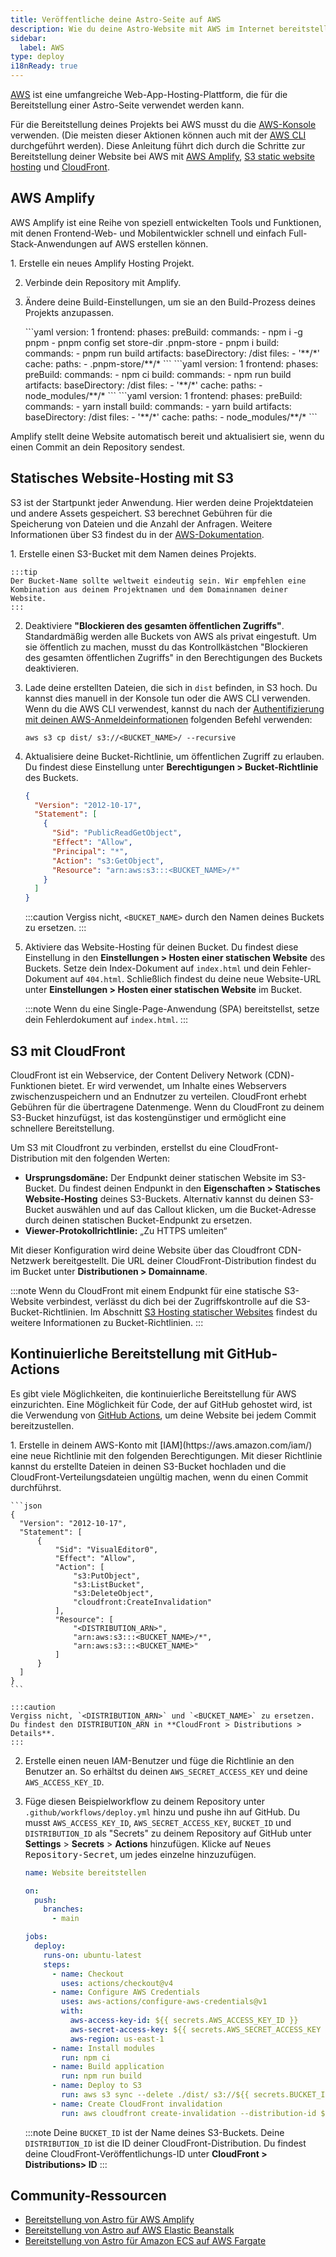 ```yaml
---
title: Veröffentliche deine Astro-Seite auf AWS
description: Wie du deine Astro-Website mit AWS im Internet bereitstellst.
sidebar:
  label: AWS
type: deploy
i18nReady: true
---
```



[AWS](https://aws.amazon.com/) ist eine umfangreiche Web-App-Hosting-Plattform, die für die Bereitstellung einer Astro-Seite verwendet werden kann.

Für die Bereitstellung deines Projekts bei AWS musst du die [AWS-Konsole](https://aws.amazon.com/console/) verwenden. (Die meisten dieser Aktionen können auch mit der [AWS CLI](https://aws.amazon.com/cli/) durchgeführt werden). Diese Anleitung führt dich durch die Schritte zur Bereitstellung deiner Website bei AWS mit [AWS Amplify](https://aws.amazon.com/amplify/), [S3 static website hosting](https://aws.amazon.com/s3/) und [CloudFront](https://aws.amazon.com/cloudfront/).

## AWS Amplify 

AWS Amplify ist eine Reihe von speziell entwickelten Tools und Funktionen, mit denen Frontend-Web- und Mobilentwickler schnell und einfach Full-Stack-Anwendungen auf AWS erstellen können.

<Steps>
1. Erstelle ein neues Amplify Hosting Projekt.

2. Verbinde dein Repository mit Amplify.

3. Ändere deine Build-Einstellungen, um sie an den Build-Prozess deines Projekts anzupassen.

    <PackageManagerTabs>
    <Fragment slot="pnpm">
    ```yaml
    version: 1
    frontend:
      phases:
        preBuild:
          commands:
            - npm i -g pnpm
            - pnpm config set store-dir .pnpm-store
            - pnpm i
        build:
          commands:
            - pnpm run build
      artifacts:
        baseDirectory: /dist
        files:
          - '**/*'
      cache:
        paths:
          - .pnpm-store/**/*
    ```
    </Fragment>
    <Fragment slot="npm">
    ```yaml
    version: 1
    frontend:
      phases:
        preBuild:
          commands:
            - npm ci
        build:
          commands:
            - npm run build
      artifacts:
        baseDirectory: /dist
        files:
          - '**/*'
      cache:
        paths:
          - node_modules/**/*
    ```
    </Fragment>
    <Fragment slot="yarn">
    ```yaml
    version: 1
    frontend:
      phases:
        preBuild:
          commands:
            - yarn install
        build:
          commands:
            - yarn build
      artifacts:
        baseDirectory: /dist
        files:
          - '**/*'
      cache:
        paths:
          - node_modules/**/*
    ```
    </Fragment>
    </PackageManagerTabs>
</Steps>

Amplify stellt deine Website automatisch bereit und aktualisiert sie, wenn du einen Commit an dein Repository sendest.

## Statisches Website-Hosting mit S3

S3 ist der Startpunkt jeder Anwendung. Hier werden deine Projektdateien und andere Assets gespeichert. S3 berechnet Gebühren für die Speicherung von Dateien und die Anzahl der Anfragen. Weitere Informationen über S3 findest du in der [AWS-Dokumentation](https://aws.amazon.com/s3/).

<Steps>
1. Erstelle einen S3-Bucket mit dem Namen deines Projekts.

    :::tip
    Der Bucket-Name sollte weltweit eindeutig sein. Wir empfehlen eine Kombination aus deinem Projektnamen und dem Domainnamen deiner Website.
    :::

2. Deaktiviere **"Blockieren des gesamten öffentlichen Zugriffs"**. Standardmäßig werden alle Buckets von AWS als privat eingestuft. Um sie öffentlich zu machen, musst du das Kontrollkästchen "Blockieren des gesamten öffentlichen Zugriffs" in den Berechtigungen des Buckets deaktivieren.

3. Lade deine erstellten Dateien, die sich in `dist` befinden, in S3 hoch. Du kannst dies manuell in der Konsole tun oder die AWS CLI verwenden. Wenn du die AWS CLI verwendest, kannst du nach der [Authentifizierung mit deinen AWS-Anmeldeinformationen](https://docs.aws.amazon.com/de_de/cli/latest/userguide/cli-configure-files.html) folgenden Befehl verwenden:

    ```
    aws s3 cp dist/ s3://<BUCKET_NAME>/ --recursive
    ```

4. Aktualisiere deine Bucket-Richtlinie, um öffentlichen Zugriff zu erlauben. Du findest diese Einstellung unter **Berechtigungen > Bucket-Richtlinie** des Buckets.

    ```json
    {
      "Version": "2012-10-17",
      "Statement": [
        {
          "Sid": "PublicReadGetObject",
          "Effect": "Allow",
          "Principal": "*",
          "Action": "s3:GetObject",
          "Resource": "arn:aws:s3:::<BUCKET_NAME>/*"
        }
      ]
    }
    ```

    :::caution
    Vergiss nicht, `<BUCKET_NAME>` durch den Namen deines Buckets zu ersetzen.
    :::

5. Aktiviere das Website-Hosting für deinen Bucket. Du findest diese Einstellung in den **Einstellungen > Hosten einer statischen Website** des Buckets. Setze dein Index-Dokument auf `index.html` und dein Fehler-Dokument auf `404.html`. Schließlich findest du deine neue Website-URL unter **Einstellungen > Hosten einer statischen Website** im Bucket.

    :::note
    Wenn du eine Single-Page-Anwendung (SPA) bereitstellst, setze dein Fehlerdokument auf `index.html`.
    :::
</Steps>

## S3 mit CloudFront

CloudFront ist ein Webservice, der Content Delivery Network (CDN)-Funktionen bietet. Er wird verwendet, um Inhalte eines Webservers zwischenzuspeichern und an Endnutzer zu verteilen. CloudFront erhebt Gebühren für die übertragene Datenmenge. Wenn du CloudFront zu deinem S3-Bucket hinzufügst, ist das kostengünstiger und ermöglicht eine schnellere Bereitstellung.

Um S3 mit Cloudfront zu verbinden, erstellst du eine CloudFront-Distribution mit den folgenden Werten:

- **Ursprungsdomäne:** Der Endpunkt deiner statischen Website im S3-Bucket. Du findest deinen Endpunkt in den **Eigenschaften > Statisches Website-Hosting** deines S3-Buckets. Alternativ kannst du deinen S3-Bucket auswählen und auf das Callout klicken, um die Bucket-Adresse durch deinen statischen Bucket-Endpunkt zu ersetzen.
- **Viewer-Protokollrichtlinie:** „Zu HTTPS umleiten“

Mit dieser Konfiguration wird deine Website über das Cloudfront CDN-Netzwerk bereitgestellt. Die URL deiner CloudFront-Distribution findest du im Bucket unter **Distributionen > Domainname**.

:::note
Wenn du CloudFront mit einem Endpunkt für eine statische S3-Website verbindest, verlässt du dich bei der Zugriffskontrolle auf die S3-Bucket-Richtlinien. Im Abschnitt [S3 Hosting statischer Websites](#statisches-website-hosting-mit-s3) findest du weitere Informationen zu Bucket-Richtlinien.
:::

## Kontinuierliche Bereitstellung mit GitHub-Actions

Es gibt viele Möglichkeiten, die kontinuierliche Bereitstellung für AWS einzurichten. Eine Möglichkeit für Code, der auf GitHub gehostet wird, ist die Verwendung von [GitHub Actions](https://github.com/features/actions), um deine Website bei jedem Commit bereitzustellen.

<Steps>
1. Erstelle in deinem AWS-Konto mit [IAM](https://aws.amazon.com/iam/) eine neue Richtlinie mit den folgenden Berechtigungen. Mit dieser Richtlinie kannst du erstellte Dateien in deinen S3-Bucket hochladen und die CloudFront-Verteilungsdateien ungültig machen, wenn du einen Commit durchführst.

    ```json
    {
      "Version": "2012-10-17",
      "Statement": [
          {
              "Sid": "VisualEditor0",
              "Effect": "Allow",
              "Action": [
                  "s3:PutObject",
                  "s3:ListBucket",
                  "s3:DeleteObject",
                  "cloudfront:CreateInvalidation"
              ],
              "Resource": [
                  "<DISTRIBUTION_ARN>",
                  "arn:aws:s3:::<BUCKET_NAME>/*",
                  "arn:aws:s3:::<BUCKET_NAME>"
              ]
          }
      ]
    }
    ```

    :::caution
    Vergiss nicht, `<DISTRIBUTION_ARN>` und `<BUCKET_NAME>` zu ersetzen. Du findest den DISTRIBUTION_ARN in **CloudFront > Distributions > Details**.
    :::

2. Erstelle einen neuen IAM-Benutzer und füge die Richtlinie an den Benutzer an. So erhältst du deinen `AWS_SECRET_ACCESS_KEY` und deine `AWS_ACCESS_KEY_ID`.

3. Füge diesen Beispielworkflow zu deinem Repository unter `.github/workflows/deploy.yml` hinzu und pushe ihn auf GitHub. Du musst `AWS_ACCESS_KEY_ID`, `AWS_SECRET_ACCESS_KEY`, `BUCKET_ID` und `DISTRIBUTION_ID` als "Secrets" zu deinem Repository auf GitHub unter **Settings** > **Secrets** > **Actions** hinzufügen. Klicke auf <kbd>Neues Repository-Secret</kbd>, um jedes einzelne hinzuzufügen.

    ```yaml
    name: Website bereitstellen

    on:
      push:
        branches:
          - main

    jobs:
      deploy:
        runs-on: ubuntu-latest
        steps:
          - name: Checkout
            uses: actions/checkout@v4
          - name: Configure AWS Credentials
            uses: aws-actions/configure-aws-credentials@v1
            with:
              aws-access-key-id: ${{ secrets.AWS_ACCESS_KEY_ID }}
              aws-secret-access-key: ${{ secrets.AWS_SECRET_ACCESS_KEY }}
              aws-region: us-east-1
          - name: Install modules
            run: npm ci
          - name: Build application
            run: npm run build
          - name: Deploy to S3
            run: aws s3 sync --delete ./dist/ s3://${{ secrets.BUCKET_ID }}
          - name: Create CloudFront invalidation
            run: aws cloudfront create-invalidation --distribution-id ${{ secrets.DISTRIBUTION_ID }} --paths "/*"
    ```

    :::note
    Deine `BUCKET_ID` ist der Name deines S3-Buckets. Deine `DISTRIBUTION_ID` ist die ID deiner CloudFront-Distribution. Du findest deine CloudFront-Veröffentlichungs-ID unter **CloudFront > Distributions> ID**
    :::
</Steps>

## Community-Ressourcen

- [Bereitstellung von Astro für AWS Amplify](https://www.launchfa.st/blog/deploy-astro-aws-amplify)
- [Bereitstellung von Astro auf AWS Elastic Beanstalk](https://www.launchfa.st/blog/deploy-astro-aws-elastic-beanstalk)
- [Bereitstellung von Astro für Amazon ECS auf AWS Fargate](https://www.launchfa.st/blog/deploy-astro-aws-fargate)
